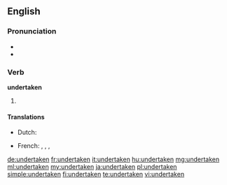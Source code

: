 ==English==

===Pronunciation===
* {{IPA|/ʌndə(ɹ)ˈteɪkən/}}
* {{rhymes|eɪkən}}

===Verb===
'''undertaken'''

# {{past participle of|undertake|lang=en}}

====Translations====
{{trans-top|past participle of undertake}}
* Dutch: {{t+|nl|ondernomen}}
{{trans-mid}}
* French: {{t+|fr|entrepris|m}}, {{t+|fr|entreprise|f}}, {{t+|fr|entrepris|m-p}}, {{t+|fr|entreprises|f-p}}
{{trans-bottom}}

[[de:undertaken]]
[[fr:undertaken]]
[[it:undertaken]]
[[hu:undertaken]]
[[mg:undertaken]]
[[ml:undertaken]]
[[my:undertaken]]
[[ja:undertaken]]
[[pl:undertaken]]
[[simple:undertaken]]
[[fi:undertaken]]
[[te:undertaken]]
[[vi:undertaken]]
